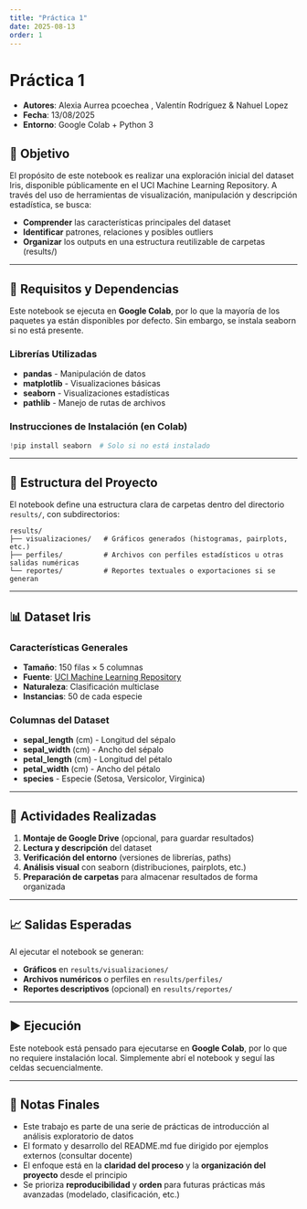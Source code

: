 ```yaml
---
title: "Práctica 1"
date: 2025-08-13
order: 1
---
```


# Práctica 1

- **Autores**: Alexia Aurrea pcoechea , Valentín Rodríguez & Nahuel Lopez
- **Fecha**: 13/08/2025
- **Entorno**: Google Colab + Python 3

## 🎯 Objetivo

El propósito de este notebook es realizar una exploración inicial del dataset Iris, disponible públicamente en el UCI Machine Learning Repository. A través del uso de herramientas de visualización, manipulación y descripción estadística, se busca:

- **Comprender** las características principales del dataset
- **Identificar** patrones, relaciones y posibles outliers
- **Organizar** los outputs en una estructura reutilizable de carpetas (results/)

---

## 🔧 Requisitos y Dependencias

Este notebook se ejecuta en **Google Colab**, por lo que la mayoría de los paquetes ya están disponibles por defecto. Sin embargo, se instala seaborn si no está presente.

### Librerías Utilizadas
- **pandas** - Manipulación de datos
- **matplotlib** - Visualizaciones básicas
- **seaborn** - Visualizaciones estadísticas
- **pathlib** - Manejo de rutas de archivos

### Instrucciones de Instalación (en Colab)
```python
!pip install seaborn  # Solo si no está instalado
```

---

## 📁 Estructura del Proyecto

El notebook define una estructura clara de carpetas dentro del directorio `results/`, con subdirectorios:

```
results/
├── visualizaciones/   # Gráficos generados (histogramas, pairplots, etc.)
├── perfiles/          # Archivos con perfiles estadísticos u otras salidas numéricas
└── reportes/          # Reportes textuales o exportaciones si se generan
```

---

## 📊 Dataset Iris

### Características Generales
- **Tamaño**: 150 filas × 5 columnas
- **Fuente**: [UCI Machine Learning Repository](https://archive.ics.uci.edu/ml/datasets/iris)
- **Naturaleza**: Clasificación multiclase
- **Instancias**: 50 de cada especie

### Columnas del Dataset
- **sepal_length** (cm) - Longitud del sépalo
- **sepal_width** (cm) - Ancho del sépalo  
- **petal_length** (cm) - Longitud del pétalo
- **petal_width** (cm) - Ancho del pétalo
- **species** - Especie (Setosa, Versicolor, Virginica)

---

## 🚀 Actividades Realizadas

1. **Montaje de Google Drive** (opcional, para guardar resultados)
2. **Lectura y descripción** del dataset
3. **Verificación del entorno** (versiones de librerías, paths)
4. **Análisis visual** con seaborn (distribuciones, pairplots, etc.)
5. **Preparación de carpetas** para almacenar resultados de forma organizada

---

## 📈 Salidas Esperadas

Al ejecutar el notebook se generan:

- **Gráficos** en `results/visualizaciones/`
- **Archivos numéricos** o perfiles en `results/perfiles/`
- **Reportes descriptivos** (opcional) en `results/reportes/`

---

## ▶️ Ejecución

Este notebook está pensado para ejecutarse en **Google Colab**, por lo que no requiere instalación local. Simplemente abrí el notebook y seguí las celdas secuencialmente.

---

## 📝 Notas Finales

- Este trabajo es parte de una serie de prácticas de introducción al análisis exploratorio de datos
- El formato y desarrollo del README.md fue dirigido por ejemplos externos (consultar docente)
- El enfoque está en la **claridad del proceso** y la **organización del proyecto** desde el principio
- Se prioriza **reproducibilidad** y **orden** para futuras prácticas más avanzadas (modelado, clasificación, etc.)

